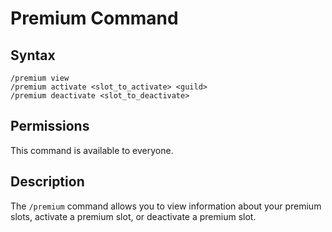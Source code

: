 # Premium Command

## Syntax

```
/premium view
/premium activate <slot_to_activate> <guild>
/premium deactivate <slot_to_deactivate>
```

## Permissions

This command is available to everyone.

## Description

The `/premium` command allows you to view information about your premium slots, activate a premium slot, or deactivate a premium slot.
